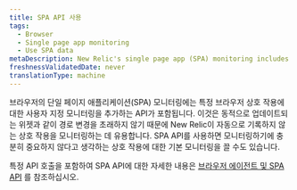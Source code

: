 ```yaml
---
title: SPA API 사용
tags:
  - Browser
  - Single page app monitoring
  - Use SPA data
metaDescription: New Relic's single page app (SPA) monitoring includes an API to add custom monitoring of specific browser interactions.
freshnessValidatedDate: never
translationType: machine
---
```


브라우저의 단일 페이지 애플리케이션(SPA) 모니터링에는 특정 브라우저 상호 작용에 대한 사용자 지정 모니터링을 추가하는 API가 포함됩니다. 이것은 동적으로 업데이트되는 위젯과 같이 경로 변경을 초래하지 않기 때문에 New Relic이 자동으로 기록하지 않는 상호 작용을 모니터링하는 데 유용합니다. SPA API를 사용하면 모니터링하기에 충분히 중요하지 않다고 생각하는 상호 작용에 대한 기본 모니터링을 끌 수도 있습니다.

특정 API 호출을 포함하여 SPA API에 대한 자세한 내용은 [브라우저 에이전트 및 SPA API](/docs/browser/new-relic-browser/guides/guide-using-browser-spa-apis/) 를 참조하십시오.
